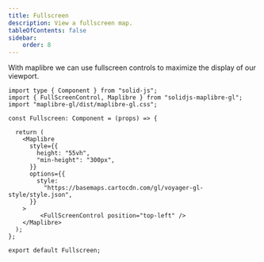 ```yaml
---
title: Fullscreen
description: View a fullscreen map.
tableOfContents: false
sidebar: 
    order: 8
---
```

With maplibre we can use fullscreen controls to maximize the display of our viewport.


<div class="not-content">
    <Fullscreen client:visible />
</div>

```tsx
import type { Component } from "solid-js";
import { FullScreenControl, Maplibre } from "solidjs-maplibre-gl";
import "maplibre-gl/dist/maplibre-gl.css";

const Fullscreen: Component = (props) => {
  
  return (
    <Maplibre
      style={{
        height: "55vh",
        "min-height": "300px",
      }}
      options={{
        style:
          "https://basemaps.cartocdn.com/gl/voyager-gl-style/style.json",
      }}
    >
         <FullScreenControl position="top-left" />
    </Maplibre>
  );
};

export default Fullscreen;
```